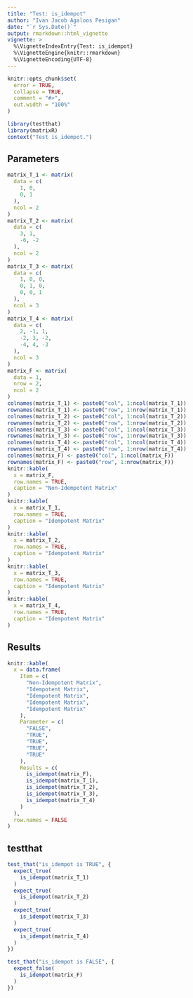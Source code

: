 ```yaml
---
title: "Test: is_idempot"
author: "Ivan Jacob Agaloos Pesigan"
date: "`r Sys.Date()`"
output: rmarkdown::html_vignette
vignette: >
  %\VignetteIndexEntry{Test: is_idempot}
  %\VignetteEngine{knitr::rmarkdown}
  %\VignetteEncoding{UTF-8}
---
```



```r
knitr::opts_chunk$set(
  error = TRUE,
  collapse = TRUE,
  comment = "#>",
  out.width = "100%"
)
```



```r
library(testthat)
library(matrixR)
context("Test is_idempot.")
```


## Parameters


```r
matrix_T_1 <- matrix(
  data = c(
    1, 0,
    0, 1
  ),
  ncol = 2
)
matrix_T_2 <- matrix(
  data = c(
    3, 1,
    -6, -2
  ),
  ncol = 2
)
matrix_T_3 <- matrix(
  data = c(
    1, 0, 0,
    0, 1, 0,
    0, 0, 1
  ),
  ncol = 3
)
matrix_T_4 <- matrix(
  data = c(
    2, -1, 1,
    -2, 3, -2,
    -4, 4, -3
  ),
  ncol = 3
)
matrix_F <- matrix(
  data = 1,
  nrow = 2,
  ncol = 2
)
colnames(matrix_T_1) <- paste0("col", 1:ncol(matrix_T_1))
rownames(matrix_T_1) <- paste0("row", 1:nrow(matrix_T_1))
colnames(matrix_T_2) <- paste0("col", 1:ncol(matrix_T_2))
rownames(matrix_T_2) <- paste0("row", 1:nrow(matrix_T_2))
colnames(matrix_T_3) <- paste0("col", 1:ncol(matrix_T_3))
rownames(matrix_T_3) <- paste0("row", 1:nrow(matrix_T_3))
colnames(matrix_T_4) <- paste0("col", 1:ncol(matrix_T_4))
rownames(matrix_T_4) <- paste0("row", 1:nrow(matrix_T_4))
colnames(matrix_F) <- paste0("col", 1:ncol(matrix_F))
rownames(matrix_F) <- paste0("row", 1:nrow(matrix_F))
knitr::kable(
  x = matrix_F,
  row.names = TRUE,
  caption = "Non-Idempotent Matrix"
)
knitr::kable(
  x = matrix_T_1,
  row.names = TRUE,
  caption = "Idempotent Matrix"
)
knitr::kable(
  x = matrix_T_2,
  row.names = TRUE,
  caption = "Idempotent Matrix"
)
knitr::kable(
  x = matrix_T_3,
  row.names = TRUE,
  caption = "Idempotent Matrix"
)
knitr::kable(
  x = matrix_T_4,
  row.names = TRUE,
  caption = "Idempotent Matrix"
)
```


## Results


```r
knitr::kable(
  x = data.frame(
    Item = c(
      "Non-Idempotent Matrix",
      "Idempotent Matrix",
      "Idempotent Matrix",
      "Idempotent Matrix",
      "Idempotent Matrix"
    ),
    Parameter = c(
      "FALSE",
      "TRUE",
      "TRUE",
      "TRUE",
      "TRUE"
    ),
    Results = c(
      is_idempot(matrix_F),
      is_idempot(matrix_T_1),
      is_idempot(matrix_T_2),
      is_idempot(matrix_T_3),
      is_idempot(matrix_T_4)
    )
  ),
  row.names = FALSE
)
```


## testthat


```r
test_that("is_idempot is TRUE", {
  expect_true(
    is_idempot(matrix_T_1)
  )
  expect_true(
    is_idempot(matrix_T_2)
  )
  expect_true(
    is_idempot(matrix_T_3)
  )
  expect_true(
    is_idempot(matrix_T_4)
  )
})
```



```r
test_that("is_idempot is FALSE", {
  expect_false(
    is_idempot(matrix_F)
  )
})
```

